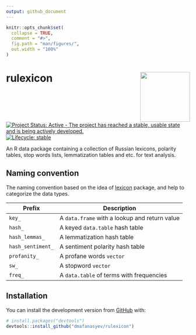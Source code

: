 ```yaml
---
output: github_document
---
```


<!-- README.md is generated from README.Rmd. Please edit that file -->

```r
knitr::opts_chunk$set(
  collapse = TRUE,
  comment = "#>",
  fig.path = "man/figures/",
  out.width = "100%"
)
```
  
# rulexicon <img src="man/figures/logo.png" align="right" width="136px"/>

<!-- badges: start -->
[![Project Status: Active - The project has reached a stable, usable state and is being actively developed.](http://www.repostatus.org/badges/0.1.0/active.svg)](http://www.repostatus.org/#active)
[![Lifecycle: stable](https://img.shields.io/badge/lifecycle-stable.svg)](https://www.tidyverse.org/lifecycle/#stable)
<!-- badges: end -->

An R data package containing a collection of Russian lexicons, polarity tables, stop words lists, lemmatization tables and etc. for text analysis.

## Naming convention

The naming convention based on the idea of [lexicon](https://github.com/cran/lexicon) package, and help to categorize the data types.

<table>
<thead>
  <tr class="header">
    <th>Prefix</th>
    <th>Description</th>
  </tr>
</thead>
<tbody>
  <tr class="odd">
    <td><code>key_</code></td>
    <td>A <code>data.frame</code> with a lookup and return value</td>
  </tr>
  <tr class="even">
    <td><code>hash_</code></td>
    <td>A keyed <code>data.table</code> hash table</td>
  </tr>
  <tr class="odd">
    <td><code>hash_lemmas_</code></td>
    <td>A lemmatization hash table</td>
  </tr>
  <tr class="even">
    <td><code>hash_sentiment_</code></td>
    <td>A sentiment polarity hash table</td>
  </tr>
  <tr class="odd">
    <td><code>profanity_</code></td>
    <td>A profane words <code>vector</code></td>
  </tr>
  <tr class="even">
    <td><code>sw_</code></td>
    <td>A stopword <code>vector</code></td>
  </tr>
  <tr class="odd">
    <td><code>freq_</code></td>
    <td>A <code>data.table</code> of terms with frequencies</td>
  </tr>
</tbody>
</table>


## Installation

<!--
You can install the released version of rulexicon from [CRAN](https://CRAN.R-project.org) with:

``` r
install.packages("rulexicon")
```
-->

You can install the development version from [GitHub](https://github.com/) with:

``` r
# install.packages("devtools")
devtools::install_github("dmafanasyev/rulexicon")
```


<!--
## Example

This is a basic example which shows you how to solve a common problem:

```r
library(rulexicon)
## basic example code
```
-->
